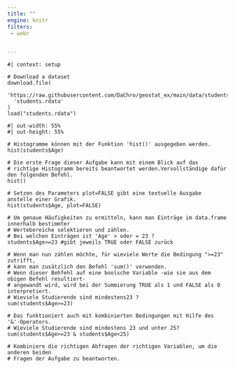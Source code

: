 ```yaml
---
title: ""
engine: knitr
filters:
 - webr


---
```



```webr-r

#| context: setup

# Download a dataset
download.file(
  'https://raw.githubusercontent.com/DaChro/geostat_ex/main/data/students.rdata',
  'students.rdata'
)
load("students.rdata")

```

```webr-r
#| out-width: 55%
#| out-height: 55%

# Histogramme können mit der Funktion 'hist()' ausgegeben werden. 
hist(students$Age)

# Die erste Frage dieser Aufgabe kann mit einem Blick auf das 
# richtige Histogramm bereits beantwortet werden.Vervollständige dafür den folgenden Befehl.
hist()

# Setzen des Parameters plot=FALSE gibt eine textuelle Ausgabe anstelle einer Grafik.
hist(students$Age, plot=FALSE)

# Um genaue Häufigkeiten zu ermitteln, kann man Einträge im data.frame innerhalb bestimmter 
# Wertebereiche selektieren und zählen.
# Bei welchen Einträgen ist 'Age' > oder = 23 ?
students$Age>=23 #gibt jeweils TRUE oder FALSE zurück

# Wenn man nun zählen möchte, für wieviele Werte die Bedingung ">=23" zutrifft, 
# kann man zusätzlich den Befehl 'sum()' verwenden.
# Wenn dieser Behfehl auf eine boolsche Variable -wie sie aus dem obigen Befehl resultiert- 
# angewandt wird, wird bei der Summierung TRUE als 1 und FALSE als 0 interpretiert.
# Wieviele Studierende sind mindestens23 ?
sum(students$Age>=23)

# Das funktioniert auch mit kombinierten Bedingungen mit Hilfe des '&'-Operators.
# Wieviele Studierende sind mindestens 23 und unter 25?
sum(students$Age>=23 & students$Age<25)

# Kombiniere die richtigen Abfragen der richtigen Variablen, um die anderen beiden
# Fragen der Aufgabe zu beantworten.

```



